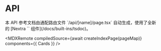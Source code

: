 
# API

<Callout type="info">
  本 API 参考文档由通配路由文件 `/api/[name]/page.tsx` 自动生成，使用了全新的 [Nextra `<TSDoc />` 组件](/docs/built-ins/tsdoc)。
</Callout>

<MDXRemote
  compiledSource={await createIndexPage(pageMap)}
  components={{
    Cards
  }}
/>
